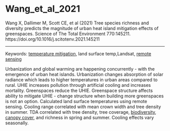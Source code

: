 # Wang_et_al_2021

Wang X, Dallimer M, Scott CE, et al (2021) Tree species richness and diversity predicts the magnitude of urban heat island mitigation effects of greenspaces. Science of The Total Environment 770:145211. https://doi.org/10.1016/j.scitotenv.2021.145211

---

Keywords: [temperature mitigation](../topics/TemperatureMitigation.qmd), land surface temp,Landsat, [remote sensing](../topics/RemoteSensing.qmd)  

Urbanization and global warming are happening concurrently - with the emergence of urban heat islands. Urbanization changes absorption of solar radiance which leads to higher temperatures in urban areas compared to rural. UHIE increases pollution through artificial cooling and increases mortality. Greenspaces reduce the UHIE. Greenspace structure affects ability to mitigate UHIE - change structure when building more greenspaces is not an option. Calculated land surface temperatures using remote sensing. Cooling range correlated with mean crown width and tree density in summer. TDA correlated with tree density, tree coverage, [biodiversity](../topics/Biodiversity.qmd), [canopy cover](../topics/CanopyCover.qmd), and richness in spring and summer. Cooling effects vary seasonally.
